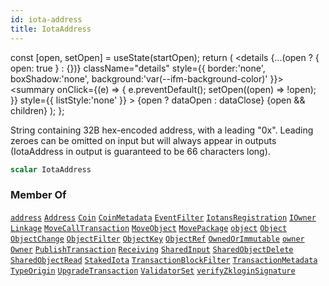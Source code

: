 ```yaml
---
id: iota-address
title: IotaAddress
---
```









  const [open, setOpen] = useState(startOpen);
  return (
    <details {...(open ? { open: true } : {})} className="details" style={{ border:'none', boxShadow:'none', background:'var(--ifm-background-color)' }}>
      <summary
        onClick={(e) => {
          e.preventDefault();
          setOpen((open) => !open);
        }}
        style={{ listStyle:'none' }}
      >
      {open ? dataOpen : dataClose}
      </summary>
      {open && children}
    </details>
  );
};








String containing 32B hex-encoded address, with a leading "0x". Leading zeroes can be omitted on input but will always appear in outputs (IotaAddress in output is guaranteed to be 66 characters long).


```graphql
scalar IotaAddress
```








### Member Of

[`address`](/references/iota-api/iota-graphql/reference/api/queries/address)  <Badge class="badge badge--secondary" text="query"/><Bullet />[`Address`](/references/iota-api/iota-graphql/reference/types/objects/address)  <Badge class="badge badge--secondary" text="object"/><Bullet />[`Coin`](/references/iota-api/iota-graphql/reference/types/objects/coin)  <Badge class="badge badge--secondary" text="object"/><Bullet />[`CoinMetadata`](/references/iota-api/iota-graphql/reference/types/objects/coin-metadata)  <Badge class="badge badge--secondary" text="object"/><Bullet />[`EventFilter`](/references/iota-api/iota-graphql/reference/types/inputs/event-filter)  <Badge class="badge badge--secondary" text="input"/><Bullet />[`IotansRegistration`](/references/iota-api/iota-graphql/reference/types/objects/iotans-registration)  <Badge class="badge badge--secondary" text="object"/><Bullet />[`IOwner`](/references/iota-api/iota-graphql/reference/types/interfaces/iowner)  <Badge class="badge badge--secondary" text="interface"/><Bullet />[`Linkage`](/references/iota-api/iota-graphql/reference/types/objects/linkage)  <Badge class="badge badge--secondary" text="object"/><Bullet />[`MoveCallTransaction`](/references/iota-api/iota-graphql/reference/types/objects/move-call-transaction)  <Badge class="badge badge--secondary" text="object"/><Bullet />[`MoveObject`](/references/iota-api/iota-graphql/reference/types/objects/move-object)  <Badge class="badge badge--secondary" text="object"/><Bullet />[`MovePackage`](/references/iota-api/iota-graphql/reference/types/objects/move-package)  <Badge class="badge badge--secondary" text="object"/><Bullet />[`object`](/references/iota-api/iota-graphql/reference/api/queries/object)  <Badge class="badge badge--secondary" text="query"/><Bullet />[`Object`](/references/iota-api/iota-graphql/reference/types/objects/object)  <Badge class="badge badge--secondary" text="object"/><Bullet />[`ObjectChange`](/references/iota-api/iota-graphql/reference/types/objects/object-change)  <Badge class="badge badge--secondary" text="object"/><Bullet />[`ObjectFilter`](/references/iota-api/iota-graphql/reference/types/inputs/object-filter)  <Badge class="badge badge--secondary" text="input"/><Bullet />[`ObjectKey`](/references/iota-api/iota-graphql/reference/types/inputs/object-key)  <Badge class="badge badge--secondary" text="input"/><Bullet />[`ObjectRef`](/references/iota-api/iota-graphql/reference/types/inputs/object-ref)  <Badge class="badge badge--secondary" text="input"/><Bullet />[`OwnedOrImmutable`](/references/iota-api/iota-graphql/reference/types/objects/owned-or-immutable)  <Badge class="badge badge--secondary" text="object"/><Bullet />[`owner`](/references/iota-api/iota-graphql/reference/api/queries/owner)  <Badge class="badge badge--secondary" text="query"/><Bullet />[`Owner`](/references/iota-api/iota-graphql/reference/types/objects/owner)  <Badge class="badge badge--secondary" text="object"/><Bullet />[`PublishTransaction`](/references/iota-api/iota-graphql/reference/types/objects/publish-transaction)  <Badge class="badge badge--secondary" text="object"/><Bullet />[`Receiving`](/references/iota-api/iota-graphql/reference/types/objects/receiving)  <Badge class="badge badge--secondary" text="object"/><Bullet />[`SharedInput`](/references/iota-api/iota-graphql/reference/types/objects/shared-input)  <Badge class="badge badge--secondary" text="object"/><Bullet />[`SharedObjectDelete`](/references/iota-api/iota-graphql/reference/types/objects/shared-object-delete)  <Badge class="badge badge--secondary" text="object"/><Bullet />[`SharedObjectRead`](/references/iota-api/iota-graphql/reference/types/objects/shared-object-read)  <Badge class="badge badge--secondary" text="object"/><Bullet />[`StakedIota`](/references/iota-api/iota-graphql/reference/types/objects/staked-iota)  <Badge class="badge badge--secondary" text="object"/><Bullet />[`TransactionBlockFilter`](/references/iota-api/iota-graphql/reference/types/inputs/transaction-block-filter)  <Badge class="badge badge--secondary" text="input"/><Bullet />[`TransactionMetadata`](/references/iota-api/iota-graphql/reference/types/inputs/transaction-metadata)  <Badge class="badge badge--secondary" text="input"/><Bullet />[`TypeOrigin`](/references/iota-api/iota-graphql/reference/types/objects/type-origin)  <Badge class="badge badge--secondary" text="object"/><Bullet />[`UpgradeTransaction`](/references/iota-api/iota-graphql/reference/types/objects/upgrade-transaction)  <Badge class="badge badge--secondary" text="object"/><Bullet />[`ValidatorSet`](/references/iota-api/iota-graphql/reference/types/objects/validator-set)  <Badge class="badge badge--secondary" text="object"/><Bullet />[`verifyZkloginSignature`](/references/iota-api/iota-graphql/reference/api/queries/verify-zklogin-signature)  <Badge class="badge badge--secondary" text="query"/>

